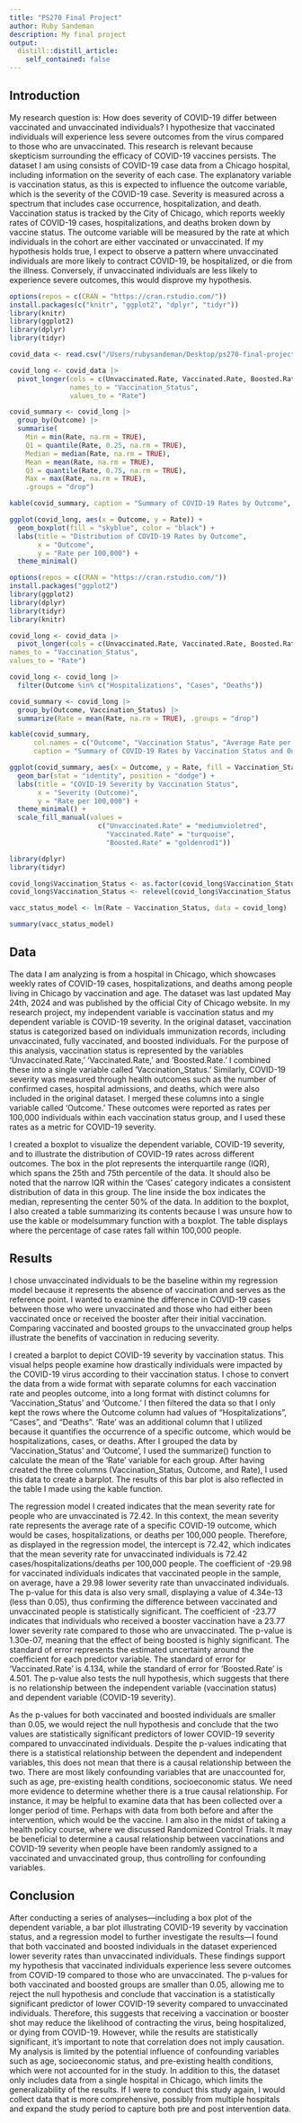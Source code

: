 ```yaml
---
title: "PS270 Final Project"
author: Ruby Sandeman
description: My final project
output:
  distill::distill_article:
    self_contained: false
---
```

## Introduction
My research question is: How does severity of COVID-19 differ between vaccinated and unvaccinated individuals? I hypothesize that vaccinated individuals will experience less severe outcomes from the virus compared to those who are unvaccinated. This research is relevant because skepticism surrounding the efficacy of COVID-19 vaccines persists. The dataset I am using consists of COVID-19 case data from a Chicago hospital, including information on the severity of each case. The explanatory variable is vaccination status, as this is expected to influence the outcome variable, which is the severity of the COVID-19 case. Severity is measured across a spectrum that includes case occurrence, hospitalization, and death. Vaccination status is tracked by the City of Chicago, which reports weekly rates of COVID-19 cases, hospitalizations, and deaths broken down by vaccine status. The outcome variable will be measured by the rate at which individuals in the cohort are either vaccinated or unvaccinated. If my hypothesis holds true, I expect to observe a pattern where unvaccinated individuals are more likely to contract COVID-19, be hospitalized, or die from the illness. Conversely, if unvaccinated individuals are less likely to experience severe outcomes, this would disprove my hypothesis.


```r
options(repos = c(CRAN = "https://cran.rstudio.com/"))
install.packages(c("knitr", "ggplot2", "dplyr", "tidyr"))
library(knitr)
library(ggplot2)
library(dplyr)
library(tidyr)

covid_data <- read.csv("/Users/rubysandeman/Desktop/ps270-final-project/COVID-19_Outcomes_by_Vaccination_Status_-_Historical.csv")

covid_long <- covid_data |>
  pivot_longer(cols = c(Unvaccinated.Rate, Vaccinated.Rate, Boosted.Rate),
               names_to = "Vaccination_Status",
               values_to = "Rate")

covid_summary <- covid_long |>
  group_by(Outcome) |>
  summarise(
    Min = min(Rate, na.rm = TRUE),
    Q1 = quantile(Rate, 0.25, na.rm = TRUE),
    Median = median(Rate, na.rm = TRUE),
    Mean = mean(Rate, na.rm = TRUE),
    Q3 = quantile(Rate, 0.75, na.rm = TRUE),
    Max = max(Rate, na.rm = TRUE),
    .groups = "drop")

kable(covid_summary, caption = "Summary of COVID-19 Rates by Outcome", digits = 2)

ggplot(covid_long, aes(x = Outcome, y = Rate)) +
  geom_boxplot(fill = "skyblue", color = "black") +
  labs(title = "Distribution of COVID-19 Rates by Outcome",
       x = "Outcome",
       y = "Rate per 100,000") +
  theme_minimal()

```


```r
options(repos = c(CRAN = "https://cran.rstudio.com/"))
install.packages("ggplot2")
library(ggplot2)
library(dplyr)
library(tidyr)
library(knitr)

covid_long <- covid_data |>
  pivot_longer(cols = c(Unvaccinated.Rate, Vaccinated.Rate, Boosted.Rate),
names_to = "Vaccination_Status",
values_to = "Rate")

covid_long <- covid_long |>
  filter(Outcome %in% c("Hospitalizations", "Cases", "Deaths"))

covid_summary <- covid_long |>
  group_by(Outcome, Vaccination_Status) |>
  summarize(Rate = mean(Rate, na.rm = TRUE), .groups = "drop")

kable(covid_summary, 
      col.names = c("Outcome", "Vaccination Status", "Average Rate per 100,000"),
      caption = "Summary of COVID-19 Rates by Vaccination Status and Outcome")

ggplot(covid_summary, aes(x = Outcome, y = Rate, fill = Vaccination_Status)) +
  geom_bar(stat = "identity", position = "dodge") +
  labs(title = "COVID-19 Severity by Vaccination Status",
       x = "Severity (Outcome)",
       y = "Rate per 100,000") +
  theme_minimal() +
  scale_fill_manual(values = 
                      c("Unvaccinated.Rate" = "mediumvioletred", 
                        "Vaccinated.Rate" = "turquoise", 
                        "Boosted.Rate" = "goldenrod1"))

```

```r
library(dplyr)
library(tidyr)

covid_long$Vaccination_Status <- as.factor(covid_long$Vaccination_Status)
covid_long$Vaccination_Status <- relevel(covid_long$Vaccination_Status, ref = "Unvaccinated.Rate")

vacc_status_model <- lm(Rate ~ Vaccination_Status, data = covid_long)

summary(vacc_status_model)

```


## Data
The data I am analyzing is from a hospital in Chicago, which showcases weekly rates of COVID-19 cases, hospitalizations, and deaths among people living in Chicago by vaccination and age. The dataset was last updated May 24th, 2024 and was published by the official City of Chicago website. In my research project, my independent variable is vaccination status and my dependent variable is COVID-19 severity. In the original dataset, vaccination status is categorized based on individuals immunization records, including unvaccinated, fully vaccinated, and boosted individuals. For the purpose of this analysis, vaccination status is represented by the variables 'Unvaccinated.Rate,' 'Vaccinated.Rate,' and 'Boosted.Rate.' I combined these into a single variable called 'Vaccination_Status.' Similarly, COVID-19 severity was measured through health outcomes such as the number of confirmed cases, hospital admissions, and deaths, which were also included in the original dataset. I merged these columns into a single variable called 'Outcome.' These outcomes were reported as rates per 100,000 individuals within each vaccination status group, and I used these rates as a metric for COVID-19 severity.

I created a boxplot to visualize the dependent variable, COVID-19 severity, and to illustrate the distribution of COVID-19 rates across different outcomes. The box in the plot represents the interquartile range (IQR), which spans the 25th and 75th percentile of the data. It should also be noted that the narrow IQR within the 'Cases' category indicates a consistent distribution of data in this group. The line inside the box indicates the median, representing the center 50% of the data. In addition to the boxplot, I also created a table summarizing its contents because I was unsure how to use the kable or modelsummary function with a boxplot. The table displays where the percentage of case rates fall within 100,000 people. 

## Results
I chose unvaccinated individuals to be the baseline within my regression model because it represents the absence of vaccination and serves as the reference point. I wanted to examine the difference in COVID-19 cases between those who were unvaccinated and those who had either been vaccinated once or received the booster after their initial vaccination. Comparing vaccinated and boosted groups to the unvaccinated group helps illustrate the benefits of vaccination in reducing severity. 

I created a barplot to depict COVID-19 severity by vaccination status. This visual helps people examine how drastically individuals were impacted by the COVID-19 virus according to their vaccination status. I chose to convert the data from a wide format with separate columns for each vaccination rate and peoples outcome, into a long format with distinct columns for 'Vaccination_Status' and 'Outcome.'  I then filtered the data so that I only kept the rows where the Outcome column had values of “Hospitalizations”, “Cases”, and “Deaths”. 'Rate' was an additional column that I utilized because it quantifies the occurrence of a specific outcome, which would be hospitalizations, cases, or deaths. After I grouped the data by 'Vaccination_Status'  and 'Outcome', I used the summarize() function to calculate the mean of the 'Rate' variable for each group. After having created the three columns (Vaccination_Status, Outcome, and Rate), I used this data to create a barplot. The results of this bar plot is also reflected in the table I made using the kable function.

The regression model I created indicates that the mean severity rate for people who are unvaccinated is 72.42. In this context, the mean severity rate represents the average rate of a specific COVID-19 outcome, which would be cases, hospitalizations, or deaths per 100,000 people. Therefore, as displayed in the regression model, the intercept is 72.42, which indicates that the mean severity rate for unvaccinated individuals is 72.42 cases/hospitalizations/deaths per 100,000 people. The coefficient of -29.98 for vaccinated individuals indicates that vaccinated people in the sample, on average, have a 29.98 lower severity rate than unvaccinated individuals. The p-value for this data is also very small, displaying a value of 4.34e-13 (less than 0.05), thus confirming the difference between vaccinated and unvaccinated people is statistically significant. The coefficient of -23.77 indicates that individuals who received a booster vaccination have a 23.77 lower severity rate compared to those who are unvaccinated. The p-value is 1.30e-07, meaning that the effect of being boosted is highly significant. The standard of error represents the estimated uncertainty around the coefficient for each predictor variable. The standard of error for ‘Vaccinated.Rate’ is 4.134, while the standard of error for ‘Boosted.Rate’ is 4.501. The p-value also tests the null hypothesis, which suggests that there is no relationship between the independent variable (vaccination status) and dependent variable (COVID-19 severity). 

As the p-values for both vaccinated and boosted individuals are smaller than 0.05, we would reject the null hypothesis and conclude that the two values are statistically significant predictors of lower COVID-19 severity compared to unvaccinated individuals. Despite the p-values indicating that there is a statistical relationship between the dependent and independent variables, this does not mean that there is a causal relationship between the two. There are most likely confounding variables that are unaccounted for, such as age, pre-existing health conditions, socioeconomic status. We need more evidence to determine whether there is a true causal relationship. For instance, it may be helpful to examine data that has been collected over a longer period of time. Perhaps with data from both before and after the intervention, which would be the vaccine. I am also in the midst of taking a health policy course, where we discussed Randomized Control Trials. It may be beneficial to determine a causal relationship between vaccinations and COVID-19 severity when people have been randomly assigned to a vaccinated and unvaccinated group, thus controlling for confounding variables. 

## Conclusion
After conducting a series of analyses—including a box plot of the dependent variable, a bar plot illustrating COVID-19 severity by vaccination status, and a regression model to further investigate the results—I found that both vaccinated and boosted individuals in the dataset experienced lower severity rates than unvaccinated individuals. These findings support my hypothesis that vaccinated individuals experience less severe outcomes from COVID-19 compared to those who are unvaccinated. The p-values for both vaccinated and boosted groups are smaller than 0.05, allowing me to reject the null hypothesis and conclude that vaccination is a statistically significant predictor of lower COVID-19 severity compared to unvaccinated individuals. Therefore, this suggests that receiving a vaccination or booster shot may reduce the likelihood of contracting the virus, being hospitalized, or dying from COVID-19. However, while the results are statistically significant, it's important to note that correlation does not imply causation. My analysis is limited by the potential influence of confounding variables such as age, socioeconomic status, and pre-existing health conditions, which were not accounted for in the study. In addition to this, the dataset only includes data from a single hospital in Chicago, which limits the generalizability of the results. If I were to conduct this study again, I would collect data that is more comprehensive, possibly from multiple hospitals and expand the study period to capture both pre and post intervention data. 
